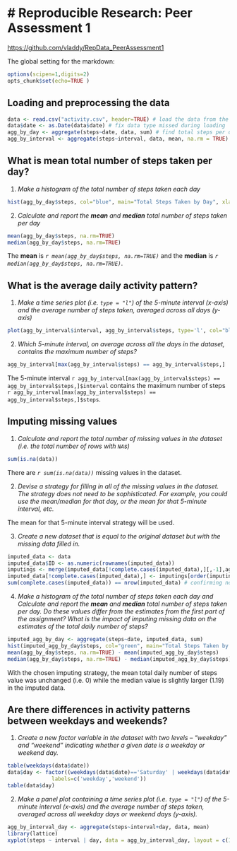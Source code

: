 # Reproducible Research: Peer Assessment 1
========================================
[https://github.com/vladdy/RepData_PeerAssessment1](https://github.com/vladdy/RepData_PeerAssessment1)

The global setting for the markdown:

``` r
options(scipen=1,digits=2)
opts_chunk$set(echo=TRUE )
```

## Loading and preprocessing the data

```r
data <- read.csv("activity.csv", header=TRUE) # load the data from the current working directory
data$date <- as.Date(data$date) # fix data type missed during loading 
agg_by_day <- aggregate(steps~date, data, sum) # find total steps per day (we are allowed to use NA's here)
agg_by_interval <- aggregate(steps~interval, data, mean, na.rm = TRUE) # find total steps per interval
```


## What is mean total number of steps taken per day?

1. *Make a histogram of the total number of steps taken each day*

  ```r
  hist(agg_by_day$steps, col="blue", main="Total Steps Taken by Day", xlab="Daily Total Steps")
  ```

2. *Calculate and report the __mean__ and __median__ total number of steps taken per day*

  ```r
  mean(agg_by_day$steps, na.rm=TRUE)
  median(agg_by_day$steps, na.rm=TRUE)
  ```

  The **mean** is *`r mean(agg_by_day$steps, na.rm=TRUE)`* and the **median** is *`r median(agg_by_day$steps, na.rm=TRUE)`*.


## What is the average daily activity pattern?

1. *Make a time series plot (i.e. `type = "l"`) of the 5-minute interval (x-axis) and the average number of steps taken, averaged across all days (y-axis)*

  ```r
  plot(agg_by_interval$interval, agg_by_interval$steps, type='l', col="blue", main="Mean Number of Steps by 5 minute Interval", ylab="# of steps", xlab="5 Minute Interval")
  ```
2. *Which 5-minute interval, on average across all the days in the dataset, contains the maximum number of steps?*
  
  ```r
  agg_by_interval[max(agg_by_interval$steps) == agg_by_interval$steps,]
  ```
  
  The 5-minute interval `r agg_by_interval[max(agg_by_interval$steps) == agg_by_interval$steps,]$interval` contains the maximum number of steps `r agg_by_interval[max(agg_by_interval$steps) == agg_by_interval$steps,]$steps`.

## Imputing missing values

1. *Calculate and report the total number of missing values in the dataset (i.e. the total number of rows with `NA`s)*

  ```r
  sum(is.na(data))
  ```
  
  There are *`r sum(is.na(data))`*  missing values in the dataset.

2. *Devise a strategy for filling in all of the missing values in the dataset. The strategy does not need to be sophisticated. For example, you could use the mean/median for that day, or the mean for that 5-minute interval, etc.*

  The mean for that 5-minute interval strategy will be used.
  
3. *Create a new dataset that is equal to the original dataset but with the missing data filled in.*

  ```r
  imputed_data <- data
  imputed_data$ID <- as.numeric(rownames(imputed_data))
  imputings <- merge(imputed_data[!complete.cases(imputed_data),][,-1],agg_by_interval, all.x=T, sort=F,by='interval')
  imputed_data[!complete.cases(imputed_data),] <- imputings[order(imputings$ID),names(imputed_data)]
  sum(complete.cases(imputed_data)) == nrow(imputed_data) # confirming no incomplete cases left
  ```

4. *Make a histogram of the total number of steps taken each day and Calculate and report the __mean__ and __median__ total number of steps taken per day. Do these values differ from the estimates from the first part of the assignment? What is the impact of imputing missing data on the estimates of the total daily number of steps?*

  ```r
  imputed_agg_by_day <- aggregate(steps~date, imputed_data, sum)
  hist(imputed_agg_by_day$steps, col="green", main="Total Steps Taken by Day (Imputed)", xlab="Daily Total Steps")
  mean(agg_by_day$steps, na.rm=TRUE) - mean(imputed_agg_by_day$steps)
  median(agg_by_day$steps, na.rm=TRUE) - median(imputed_agg_by_day$steps)
  ```
  
  With the chosen imputing strategy, the mean total daily number of steps value was unchanged (i.e. 0) while the median value is slightly larger (1.19) in the imputed data.

## Are there differences in activity patterns between weekdays and weekends?

1. *Create a new factor variable in the dataset with two levels -- "weekday" and "weekend" indicating whether a given date is a weekday or weekend day.*

  ```r
  table(weekdays(data$date))
  data$day <- factor((weekdays(data$date)=='Saturday' | weekdays(data$date)=='Sunday'),
                labels=c('weekday','weekend'))
  table(data$day)
  ```


2. *Make a panel plot containing a time series plot (i.e. `type = "l"`) of the 5-minute interval (x-axis) and the average number of steps taken, averaged across all weekday days or weekend days (y-axis).*
  ```r
  agg_by_interval_day <- aggregate(steps~interval+day, data, mean)
  library(lattice)
  xyplot(steps ~ interval | day, data = agg_by_interval_day, layout = c(1, 2), type = "l")
  ```